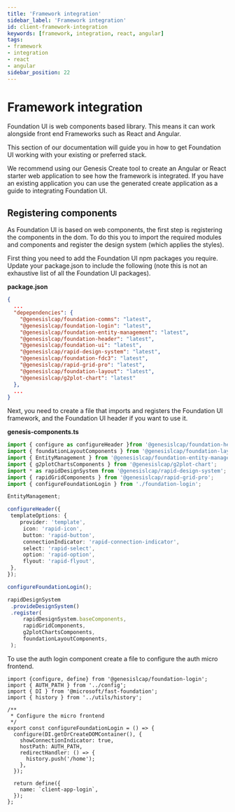 ```yaml
---
title: 'Framework integration'
sidebar_label: 'Framework integration'
id: client-framework-integration
keywords: [framework, integration, react, angular]
tags:
- framework
- integration
- react
- angular
sidebar_position: 22
---
```


# Framework integration

Foundation UI is web components based library. This means it can work alongside front end Frameworks such as React and Angular.

This section of our documentation will guide you in how to get Foundation UI working with your existing or preferred stack.

We recommend using our Genesis Create tool to create an Angular or React starter web application to see how the framework is integrated. If you have an existing application you can use the generated create application as a guide to integrating Foundation UI.

## Registering components

As Foundation UI is based on web components, the first step is registering the components in the dom. To do this you to import the required modules and components and register the design system (which applies the styles).

First thing you need to add the Foundation UI npm packages you require. Update your package.json to include the following (note this is not an exhaustive list of all the Foundation UI packages).

**package.json**

```json
{
  ...
  "depependencies": {
    "@genesislcap/foundation-comms": "latest",
    "@genesislcap/foundation-login": "latest",
    "@genesislcap/foundation-entity-management": "latest",
    "@genesislcap/foundation-header": "latest",
    "@genesislcap/foundation-ui": "latest",
    "@genesislcap/rapid-design-system": "latest",
    "@genesislcap/foundation-fdc3": "latest",
    "@genesislcap/rapid-grid-pro": "latest",
    "@genesislcap/foundation-layout": "latest",
    "@genesislcap/g2plot-chart": "latest"
  },
  ...
}
```

Next, you need to create a file that imports and registers the Foundation UI framework, and the Foundation UI header if you want to use it.

**genesis-components.ts**

```ts
import { configure as configureHeader }from '@genesislcap/foundation-header/config';
import { foundationLayoutComponents } from '@genesislcap/foundation-layout';
import { EntityManagement } from '@genesislcap/foundation-entity-management';
import { g2plotChartsComponents } from '@genesislcap/g2plot-chart';
import * as rapidDesignSystem from '@genesislcap/rapid-design-system';
import { rapidGridComponents } from '@genesislcap/rapid-grid-pro';
import { configureFoundationLogin } from './foundation-login';

EntityManagement;

configureHeader({
 templateOptions: {
    provider: 'template',
     icon: 'rapid-icon',
     button: 'rapid-button',
     connectionIndicator: 'rapid-connection-indicator',
     select: 'rapid-select',
     option: 'rapid-option',
     flyout: 'rapid-flyout',
 },
});

configureFoundationLogin();

rapidDesignSystem
 .provideDesignSystem()
 .register(
     rapidDesignSystem.baseComponents,
     rapidGridComponents,
     g2plotChartsComponents,
     foundationLayoutComponents,
 );

```

To use the auth login component create a file to configure the auth micro frontend.

```
import {configure, define} from '@genesislcap/foundation-login';
import { AUTH_PATH } from '../config';
import { DI } from '@microsoft/fast-foundation';
import { history } from '../utils/history';

/**
 * Configure the micro frontend
 */
export const configureFoundationLogin = () => {
  configure(DI.getOrCreateDOMContainer(), {
    showConnectionIndicator: true,
    hostPath: AUTH_PATH,
    redirectHandler: () => {
      history.push('/home');
    },
  });

  return define({
    name: `client-app-login`,
  });
};
```

